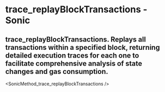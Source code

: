 # trace_replayBlockTransactions - Sonic

## trace_replayBlockTransactions. Replays all transactions within a specified block, returning detailed execution traces for each one to facilitate comprehensive analysis of state changes and gas consumption.


<SonicMethod_trace_replayBlockTransactions />
